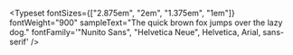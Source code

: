 

<Meta title="System/Typography" />

<Typeset
  fontSizes={["2.875em", "2em", "1.375em", "1em"]}
  fontWeight="900"
  sampleText="The quick brown fox jumps over the lazy dog."
  fontFamily='"Nunito Sans", "Helvetica Neue", Helvetica, Arial, sans-serif'
/>
